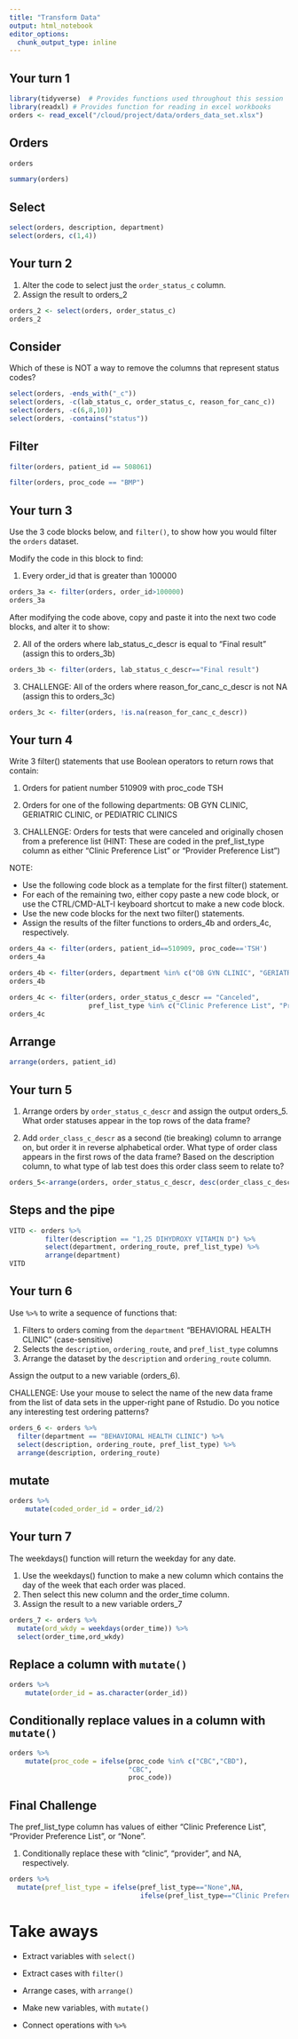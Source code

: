 ```yaml
---
title: "Transform Data"
output: html_notebook
editor_options: 
  chunk_output_type: inline
---
```


## Your turn 1

```r
library(tidyverse)  # Provides functions used throughout this session
library(readxl) # Provides function for reading in excel workbooks
orders <- read_excel("/cloud/project/data/orders_data_set.xlsx")
```

## Orders

```r
orders
```

```r
summary(orders)
```


## Select

```r
select(orders, description, department)
select(orders, c(1,4))
```

## Your turn 2

1. Alter the code to select just the `order_status_c` column.
2. Assign the result to orders_2

```r
orders_2 <- select(orders, order_status_c)
orders_2
```

## Consider

Which of these is NOT a way to remove the columns that represent status codes?

```r
select(orders, -ends_with("_c"))
select(orders, -c(lab_status_c, order_status_c, reason_for_canc_c))
select(orders, -c(6,8,10))
select(orders, -contains("status"))
```

## Filter

```r
filter(orders, patient_id == 508061)
```

```r
filter(orders, proc_code == "BMP")
```

## Your turn 3

Use the 3 code blocks below, and `filter()`, to show how you would filter the `orders` dataset.

Modify the code in this block to find:

1. Every order_id that is greater than 100000
```r
orders_3a <- filter(orders, order_id>100000)
orders_3a
```

After modifying the code above, copy and paste it into the next two code blocks, and alter it to show:

2. All of the orders where lab_status_c_descr is equal to "Final result" (assign this to orders_3b)
```r
orders_3b <- filter(orders, lab_status_c_descr=="Final result")
```

3. CHALLENGE: All of the orders where reason_for_canc_c_descr is not NA (assign this to orders_3c)
```r
orders_3c <- filter(orders, !is.na(reason_for_canc_c_descr))
```

## Your turn 4

Write 3 filter() statements that use Boolean operators to return rows that contain:

1. Orders for patient number 510909 with proc_code TSH 

2. Orders for one of the following departments: OB GYN CLINIC, GERIATRIC CLINIC, or PEDIATRIC CLINICS

3. CHALLENGE: Orders for tests that were canceled and originally chosen from a preference list (HINT: These are coded in the pref_list_type column as either "Clinic Preference List" or "Provider Preference List")

NOTE: 

* Use the following code block as a template for the first filter() statement. 
* For each of the remaining two, either copy paste a new code block, or use the CTRL/CMD-ALT-I keyboard shortcut to make a new code block. 
* Use the new code blocks for the next two filter() statements. 
* Assign the results of the filter functions to orders_4b and orders_4c, respectively. 

```r
orders_4a <- filter(orders, patient_id==510909, proc_code=='TSH')
orders_4a
```

```r
orders_4b <- filter(orders, department %in% c("OB GYN CLINIC", "GERIATRIC CLINIC", "PEDIATRIC CLINICS"))
orders_4b
```

```r
orders_4c <- filter(orders, order_status_c_descr == "Canceled",
                    pref_list_type %in% c("Clinic Preference List", "Provider Preference List"))
orders_4c
```

## Arrange

```r
arrange(orders, patient_id)
```

## Your turn 5

1. Arrange orders by `order_status_c_descr` and assign the output orders_5. 
What order statuses appear in the top rows of the data frame?

2. Add `order_class_c_descr` as a second (tie breaking) column to arrange on, but order it in reverse alphabetical order. 
What type of order class appears in the first rows of the data frame? Based on the description column, to what type of lab test does this order class seem to relate to?

```r
orders_5<-arrange(orders, order_status_c_descr, desc(order_class_c_descr))
```


## Steps and the pipe

```r
VITD <- orders %>%
		 filter(description == "1,25 DIHYDROXY VITAMIN D") %>%
		 select(department, ordering_route, pref_list_type) %>%
		 arrange(department)
VITD
```

## Your turn 6

Use `%>%` to write a sequence of functions that: 

1. Filters to orders coming from the `department` "BEHAVIORAL HEALTH CLINIC" (case-sensitive)
2. Selects the `description`, `ordering_route`, and `pref_list_type` columns  
3. Arrange the dataset by the `description` and `ordering_route` column.

Assign the output to a new variable (orders_6).

CHALLENGE: Use your mouse to select the name of the new data frame from the list of data sets in the upper-right pane of Rstudio. Do you notice any interesting test ordering patterns?

```r
orders_6 <- orders %>% 
  filter(department == "BEHAVIORAL HEALTH CLINIC") %>% 
  select(description, ordering_route, pref_list_type) %>% 
  arrange(description, ordering_route)
```


## mutate

```r
orders %>%
	mutate(coded_order_id = order_id/2)
```

## Your turn 7

The weekdays() function will return the weekday for any date.

1. Use the weekdays() function to make a new column which contains the day of the week that each order was placed.
2. Then select this new column and the order_time column.
3. Assign the result to a new variable orders_7


```r
orders_7 <- orders %>% 
  mutate(ord_wkdy = weekdays(order_time)) %>% 
  select(order_time,ord_wkdy)
```


## Replace a column with `mutate()`

```r
orders %>%
	mutate(order_id = as.character(order_id))
```

## Conditionally replace values in a column with `mutate()`

```r
orders %>%
	mutate(proc_code = ifelse(proc_code %in% c("CBC","CBD"), 
	                          "CBC", 
	                          proc_code)) 
```

## Final Challenge

The pref_list_type column has values of either "Clinic Preference List", "Provider Preference List", or "None".

1. Conditionally replace these with "clinic", "provider", and NA, respectively.

```r
orders %>% 
  mutate(pref_list_type = ifelse(pref_list_type=="None",NA,
                                 ifelse(pref_list_type=="Clinic Preference List", "clinic","provider"))) 
```


# Take aways

* Extract variables with `select()`  
* Extract cases with `filter()`  
* Arrange cases, with `arrange()`  

* Make new variables, with `mutate()`  

* Connect operations with `%>%`  

